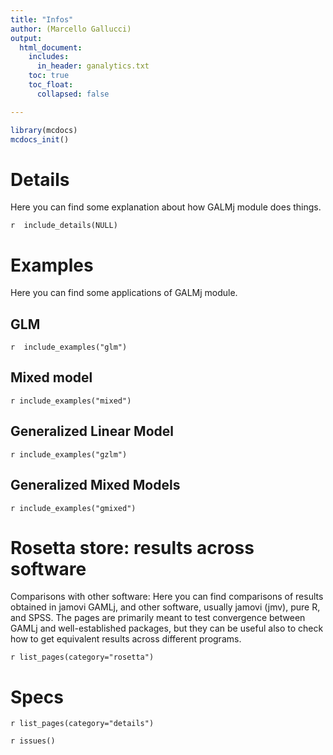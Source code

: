 ```yaml
---
title: "Infos"
author: (Marcello Gallucci)
output: 
  html_document:
    includes:
      in_header: ganalytics.txt
    toc: true
    toc_float:
      collapsed: false

---
```



```r
library(mcdocs)
mcdocs_init()
```


# Details

Here you can find some explanation about how GALMj module does things.

`r  include_details(NULL)`


# Examples
Here you can find some applications of GALMj module.


## GLM

`r  include_examples("glm")`

## Mixed model

`r include_examples("mixed")`

## Generalized Linear Model

`r include_examples("gzlm")`

## Generalized Mixed Models

`r include_examples("gmixed")`

# Rosetta store: results across software

Comparisons with other software: Here you can find comparisons of  results obtained in jamovi GAMLj,  and other software, usually jamovi (jmv), pure R, and SPSS. The pages are primarily meant to test convergence between GAMLj and well-established packages, but they can be useful also to check how to get equivalent results across different programs.


`r list_pages(category="rosetta")`

# Specs

`r list_pages(category="details")`



`r issues()`